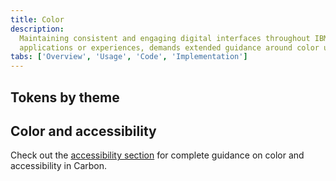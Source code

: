```yaml
---
title: Color
description:
  Maintaining consistent and engaging digital interfaces throughout IBM, whether
  applications or experiences, demands extended guidance around color usage.
tabs: ['Overview', 'Usage', 'Code', 'Implementation']
---
```



## Tokens by theme

<ColorTokenTable />

## Color and accessibility

Check out the [accessibility section](/guidelines/accessibility/color) for
complete guidance on color and accessibility in Carbon.
